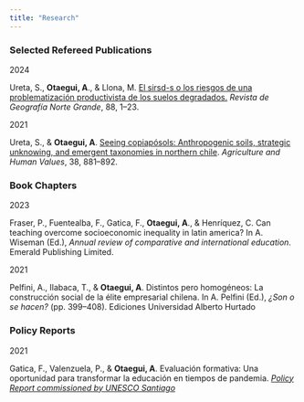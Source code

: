 ```yaml
---
title: "Research"
---
```


<!-- PAPERS -->

### Selected Refereed Publications
::: {.grid}
::: {.g-col-2}
2024
:::
::: {.g-col-10}
Ureta, S., **Otaegui, A**., & Llona, M. [El sirsd-s o los riesgos de una problematización productivista de los suelos degradados.](https://revistanortegrande.uc.cl/index.php/RGNG/article/view/59711/63064) *Revista de Geografía Norte Grande*, 88, 1–23. 
:::

::: {.g-col-2}
2021
:::
::: {.g-col-10}
Ureta, S., & **Otaegui, A**. [Seeing copiapósols: Anthropogenic soils, strategic unknowing, and
emergent taxonomies in northern chile](https://doi.org/10.1007/s10460-021-10191-4). *Agriculture and Human Values*, 38, 881–892.
:::
:::

<!-- BOOKS -->

### Book Chapters
::: {.grid}
::: {.g-col-2}
2023
:::
::: {.g-col-10}
Fraser, P., Fuentealba, F., Gatica, F., **Otaegui, A**., & Henríquez, C. Can teaching overcome socioeconomic inequality in latin america? In A. Wiseman (Ed.), *Annual review of comparative and international education*. Emerald Publishing Limited. 
:::

::: {.g-col-2}
2021
:::
::: {.g-col-10}
Pelfini, A., Ilabaca, T., & **Otaegui, A**. Distintos pero homogéneos: La construcción social de la élite empresarial chilena. In A. Pelfini (Ed.), *¿Son o se hacen?* (pp. 399–408). Ediciones Universidad Alberto Hurtado
:::
:::

<!-- POLICY REPORTS -->

### Policy Reports
::: {.grid}
::: {.g-col-2}
2021
:::
::: {.g-col-10}
Gatica, F., Valenzuela, P., & **Otaegui, A**. Evaluación formativa: Una oportunidad para transformar la educación en tiempos de pandemia. [*Policy Report commissioned by UNESCO Santiago*](https://unesdoc.unesco.org/ark:/48223/pf0000378045)
:::
:::